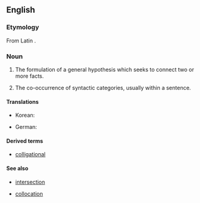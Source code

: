 ==English==

===Etymology===

From Latin {{term|lang=la|colligatio}}.

===Noun===
{{en-noun}}

# {{logic}} The formulation of a general hypothesis which seeks to connect two or more facts.
# {{linguistics}} The co-occurrence of syntactic categories, usually within a sentence. 

====Translations====
{{trans-top|formulation of a general hypothesis}}
*Korean: {{t|ko|종합|tr=jonghap}}
{{trans-bottom}}

{{trans-top|co-occurrence of syntactic categories}}
*German: {{t|de|Kolligation|m}}
{{trans-bottom}}

====Derived terms====
*[[colligational]]

====See also====
*{{sense|logic}} [[intersection]] 
*{{sense|linguistics}} [[collocation]]
